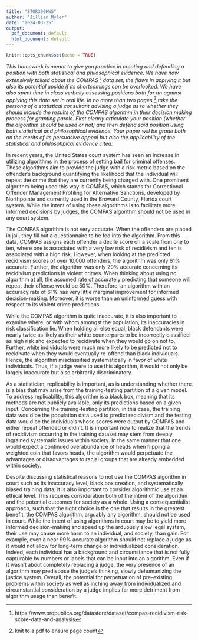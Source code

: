 ---
title: "STOR390HW5"
author: "Jillian Myler"
date: "2024-03-25"
output:
  pdf_document: default
  html_document: default
---

```{r setup, include=FALSE}
knitr::opts_chunk$set(echo = TRUE)
```



*This homework is meant to give you practice in creating and defending a position with both statistical and philosophical evidence.  We have now extensively talked about the COMPAS ^[https://www.propublica.org/datastore/dataset/compas-recidivism-risk-score-data-and-analysis] data set, the flaws in applying it but also its potential upside if its shortcomings can be overlooked.  We have also spent time in class verbally assessing positions both for an against applying this data set in real life.  In no more than two pages ^[knit to a pdf to ensure page count] take the persona of a statistical consultant advising a judge as to whether they should include the results of the COMPAS algorithm in their decision making process for granting parole.  First clearly articulate your position (whether the algorithm should be used or not) and then defend said position using both statistical and philosophical evidence.  Your paper will be grade both on the merits of its persuasive appeal but also the applicability of the statistical and philosohpical evidence cited.*  

In recent years, the United States court system has seen an increase in utilizing algorithms in the process of setting bail for criminal offenses. These algorithms aim to provide the judge with a risk metric based on the offender’s background quantifying the likelihood that the individual will repeat the crime that they are currently being charged with. One prominent algorithm being used this way is COMPAS, which stands for Correctional Offender Management Profiling for Alternative Sanctions, developed by Northpointe and currently used in the Broward County, Florida court system. While the intent of using these algorithms is to facilitate more informed decisions by judges, the COMPAS algorithm should not be used in any court system. 


The COMPAS algorithm is not very accurate.  When the offenders are placed in jail, they fill out a questionnaire to be fed into the algorithm. From this data, COMPAS assigns each offender a decile score on a scale from one to ten, where one is associated with a very low risk of recidivism and ten is associated with a high risk. However, when looking at the predicted recidivism scores of over 10,000 offenders, the algorithm was only 61% accurate. Further, the algorithm was only 20% accurate concerning its recidivism predictions in violent crimes. When thinking about using no algorithm at all, the assumed rate of accurately predicting that someone will repeat their offense would be 50%. Therefore, an algorithm with an accuracy rate of 61% has very little marginal improvement for informed decision-making. Moreover, it is worse than an uninformed guess with respect to its violent crime predictions. 

While the COMPAS algorithm is quite inaccurate, it is also important to examine where, or with whom amongst the population, its inaccuracies in risk classification lie. When holding all else equal, black defendants were nearly twice as likely as their white counterparts to be incorrectly classified as high risk and expected to recidivate when they would go on not to. Further, white individuals were much more likely to be predicted not to recidivate when they would eventually re-offend than black individuals. Hence, the algorithm misclassified systematically in favor of white individuals. Thus, if a judge were to use this algorithm, it would not only be largely inaccurate but also arbitrarily discriminatory. 

As a statistician, replicability is important, as is understanding whether there is a bias that may arise from the training-testing partition of a given model. To address replicability, this algorithm is a black box, meaning that its methods are not publicly available, only its predictions based on a given input. Concerning the training-testing partition, in this case, the training data would be the population data used to predict recidivism and the testing data would be the individuals whose scores were output by COMPAS and either repeat offended or didn’t. It is important now to realize that the trends of recidivism occurring in the training dataset may stem from deeply ingrained systematic issues within society. In the same manner that one would expect a continued overabundance of heads when flipping a weighted coin that favors heads, the algorithm would perpetuate the advantages or disadvantages to racial groups that are already embedded within society. 

Despite discussing statistical reasons to not use the COMPAS algorithm in court such as its inaccuracy level, black box creation, and systematically biased training data, it is also important to consider algorithmic use at an ethical level. This requires consideration both of the intent of the algorithm and the potential outcomes for society as a whole. Using a consequentialist approach, such that the right choice is the one that results in the greatest benefit, the COMPAS algorithm, arguably any algorithm, should not be used in court. While the intent of using algorithms in court may be to yield more informed decision-making and speed up the arduously slow legal system, their use may cause more harm to an individual, and society, than gain. For example, even a near 99% accurate algorithm should not replace a judge as it would not allow for long-term change or individualized consideration. Indeed, each individual has a background and circumstance that is not fully capturable by numbers or labels that can be input into an algorithm. Even if it wasn’t about completely replacing a judge, the very presence of an algorithm may predispose the judge’s thinking, slowly dehumanizing the justice system. Overall, the potential for perpetuation of pre-existing problems within society as well as inching away from individualized and circumstantial consideration by a judge implies far more detriment from algorithm usage than benefit. 

